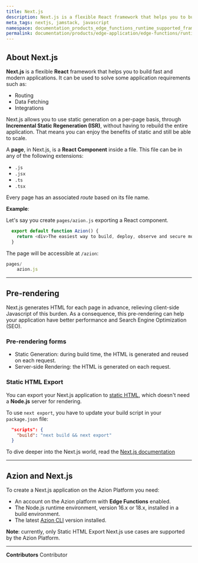 ```yaml
---
title: Next.js
description: Next.js is a flexible React framework that helps you to build fast and modern applications.
meta_tags: nextjs, jamstack, javascript
namespace: documentation_products_edge_functions_runtime_supported_frameworks_nextjs
permalink: documentation/products/edge-application/edge-functions/runtime-api/supported-frameworks/nextjs
---
```


## About Next.js

**Next.js** is a flexible **React** framework that helps you to build fast and modern applications. It can be used to solve some application requirements such as:

- Routing
- Data Fetching
- Integrations

Next.js allows you to use static generation on a per-page basis, through **Incremental Static Regeneration (ISR)**, without having to rebuild the entire application. That means you can enjoy the benefits of static and still be able to scale.

A **page**, in Next.js, is a **React Component** inside a file. This file can be in any of the following extensions:

- `.js`
- `.jsx`
- `.ts`
- `.tsx`

Every page has an associated *route* based on its file name.

**Example**:

Let's say you create `pages/azion.js` exporting a React component.

```js
  export default function Azion() {
    return <div>The easiest way to build, deploy, observe and secure modern applications.</div>
  }
```

The page will be accessible at `/azion`:

```js
pages/
    azion.js
```

---

## Pre-rendering

Next.js generates HTML for each page in advance, relieving client-side Javascript of this burden. As a consequence, this pre-rendering can help your application have better performance and Search Engine Optimization (SEO).

### Pre-rendering forms

- Static Generation: during build time, the HTML is generated and reused on each request.
- Server-side Rendering: the HTML is generated on each request.

### Static HTML Export

You can export your Next.js application to [static HTML](https://nextjs.org/docs/advanced-features/static-html-export), which doesn't need a **Node.js** server for rendering.

To use `next export`, you have to update your build script in your `package.json` file:

```json
  "scripts": {
    "build": "next build && next export"
  }
```

To dive deeper into the Next.js world, read the [Next.js documentation](https://nextjs.org/docs/getting-started)

---

## Azion and Next.js

To create a Next.js application on the Azion Platform you need:

- An account on the Azion platform with **Edge Functions** enabled.
- The Node.js runtime environment, version 16.x or 18.x, installed in a build environment.
- The latest [Azion CLI](/en/documentation/products/azion-cli/overview/) version installed.


**Note**: currently, only Static HTML Export Next.js use cases are supported by the Azion Platform.



---


**Contributors** <ContributorList>Contributor</ContributorList>
